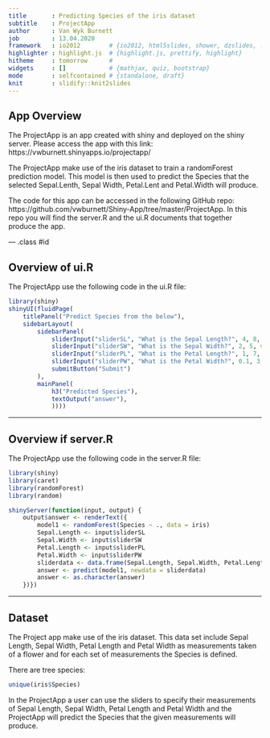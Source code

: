 ```yaml
---
title       : Predicting Species of the iris dataset
subtitle    : ProjectApp
author      : Van Wyk Burnett
job         : 13.04.2020
framework   : io2012        # {io2012, html5slides, shower, dzslides, ...}
highlighter : highlight.js  # {highlight.js, prettify, highlight}
hitheme     : tomorrow      # 
widgets     : []            # {mathjax, quiz, bootstrap}
mode        : selfcontained # {standalone, draft}
knit        : slidify::knit2slides
---
```


## App Overview

The ProjectApp is an app created with shiny and deployed on the shiny server.
Please access the app with this link: https://vwburnett.shinyapps.io/projectapp/

The ProjectApp make use of the iris dataset to train a randomForest prediction model. This model is then used to predict the Species that the selected Sepal.Lenth, Sepal Width, Petal.Lent and Petal.Width will produce.

The code for this app can be accessed in the following GitHub repo: https://github.com/vwburnett/Shiny-App/tree/master/ProjectApp. In this repo you will find the server.R and the ui.R documents that together produce the app.


--- .class #id 

## Overview of ui.R
The ProjectApp use the following code in the ui.R file:
```r
library(shiny)
shinyUI(fluidPage(
    titlePanel("Predict Species from the below"),
    sidebarLayout(
        sidebarPanel(
            sliderInput("sliderSL", "What is the Sepal Length?", 4, 8, value = 5.1),
            sliderInput("sliderSW", "What is the Sepal Width?", 2, 5, value = 3.5),
            sliderInput("sliderPL", "What is the Petal Length?", 1, 7, value = 1.4),
            sliderInput("sliderPW", "What is the Petal Width?", 0.1, 3, value = 0.2),
            submitButton("Submit")
        ),
        mainPanel(
            h3("Predicted Species"),
            textOutput("answer"),
            ))))
```

---

## Overview if server.R
The ProjectApp use the following code in the server.R file:
```r
library(shiny)
library(caret)
library(randomForest)
library(random)

shinyServer(function(input, output) {
    output$answer <- renderText({
        model1 <- randomForest(Species ~ ., data = iris)
        Sepal.Length <- input$sliderSL
        Sepal.Width <- input$sliderSW
        Petal.Length <- input$sliderPL
        Petal.Width <- input$sliderPW
        sliderdata <- data.frame(Sepal.Length, Sepal.Width, Petal.Length, Petal.Width)
        answer <- predict(model1, newdata = sliderdata)
        answer <- as.character(answer)   
    })})
```

---

## Dataset
The Project app make use of the iris dataset. This data set include Sepal Length, Sepal Width, Petal Length and Petal Width as measurements taken of a flower and for each set of measurements the Species is defined.

There are tree species:
```r
unique(iris$Species)
```
In the ProjectApp a user can use the sliders to specify their measurements of Sepal Length, Sepal Width, Petal Length and Petal Width and the ProjectApp will predict the Species that the given measurements will produce.